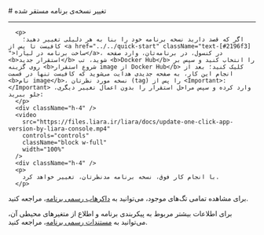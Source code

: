 

<Layout>
<Head>
<title>مستندات تغییر نسخه chatwoot - لیارا</title>
<meta property="og:title" content="مستندات خدمات رایانش ابری لیارا" />
<meta property="og:description" content="مستندات مربوط به نحوه تغییر نسخه برنامه chatwoot در لیارا"  />
<meta property="og:image" content="https://files.liara.ir/liara/logos/liara-poster.jpg" />
</Head>
# تغییر نسخه‌ی برنامه مستقر شده
<hr className="mb-2" />

      <p>
        اگر که قصد دارید نسخه برنامه خود را بنا به هر دلیلی تغییر دهید؛ کافیست تا پس از <a href="../../quick-start" className="text-[#2196f3] ">ساخت برنامه در لیارا</a>، در کنسول، در برنامه‌تان، وارد صفحه <b>استقرار جدید</b> شوید، تب <b>Docker Hub</b> را انتخاب کنید و سپس بر روی گزینه <b>شروع استقرار image از Docker Hub</b> کلیک کنید؛ بعد از انجام این کار، به صفحه جدیدی هدایت می‌شوید که کافیست تنها در قسمت <b>نام image</b>، نسخه مورد نظرتان (tag) را پس از <Important>:</Important> وارد کرده و سپس مراحل استقرار را بدون اعمال تغییر دیگری، جلو ببرید:
      </p> 
      <div className="h-4" />
      <video
        src="https://files.liara.ir/liara/docs/update-one-click-app-version-by-liara-console.mp4"
        controls="controls"
        className="block w-full"
        width="100%"
      />
      <div className="h-4" />
      <p>
        با انجام کار فوق، نسخه برنامه مدنظرتان، تغییر خواهد کرد.
      </p>        
   
<Alert variant="success">
<p>
  برای مشاهده تمامی تگ‌های موجود، می‌توانید به <a href="https://hub.docker.com/r/chatwoot/chatwoot/tags" className="text-[#2196f3]">داکرهاب رسمی برنامه</a>، مراجعه کنید.
</p>
</Alert>
<Alert variant="success">
<p>
  برای اطلاعات بیشتر مربوط به پیکربندی برنامه و اطلاع از متغیرهای محیطی آن، می‌توانید به <a href="https://www.chatwoot.com/docs/self-hosted/deployment/docker" className="text-[#2196f3]">مستندات رسمی برنامه</a>، مراجعه کنید.
</p>
</Alert>

</Layout>